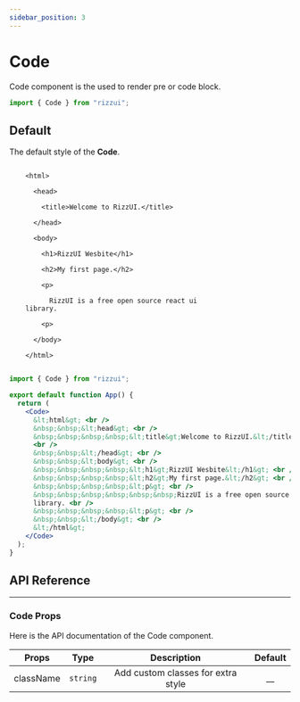 ```yaml
---
sidebar_position: 3
---
```



# Code

Code component is the used to render pre or code block.

```jsx
import { Code } from "rizzui";
```

<div className="mb-20 md:mb-28" />

## Default

The default style of the **Code**.

<Paper>
  <Code>
    &lt;html&gt; <br />
    &nbsp;&nbsp;&lt;head&gt; <br />
    &nbsp;&nbsp;&nbsp;&nbsp;&lt;title&gt;Welcome to RizzUI.&lt;/title&gt; <br />
    &nbsp;&nbsp;&lt;/head&gt; <br />
    &nbsp;&nbsp;&lt;body&gt; <br />
    &nbsp;&nbsp;&nbsp;&nbsp;&lt;h1&gt;RizzUI Wesbite&lt;/h1&gt; <br />
    &nbsp;&nbsp;&nbsp;&nbsp;&lt;h2&gt;My first page.&lt;/h2&gt; <br />
    &nbsp;&nbsp;&nbsp;&nbsp;&lt;p&gt; <br />
    &nbsp;&nbsp;&nbsp;&nbsp;&nbsp;&nbsp;RizzUI is a free open source react ui
    library. <br />
    &nbsp;&nbsp;&nbsp;&nbsp;&lt;p&gt; <br />
    &nbsp;&nbsp;&lt;/body&gt; <br />
    &lt;/html&gt;
  </Code>
</Paper>

```jsx
import { Code } from "rizzui";

export default function App() {
  return (
    <Code>
      &lt;html&gt; <br />
      &nbsp;&nbsp;&lt;head&gt; <br />
      &nbsp;&nbsp;&nbsp;&nbsp;&lt;title&gt;Welcome to RizzUI.&lt;/title&gt;{" "}
      <br />
      &nbsp;&nbsp;&lt;/head&gt; <br />
      &nbsp;&nbsp;&lt;body&gt; <br />
      &nbsp;&nbsp;&nbsp;&nbsp;&lt;h1&gt;RizzUI Wesbite&lt;/h1&gt; <br />
      &nbsp;&nbsp;&nbsp;&nbsp;&lt;h2&gt;My first page.&lt;/h2&gt; <br />
      &nbsp;&nbsp;&nbsp;&nbsp;&lt;p&gt; <br />
      &nbsp;&nbsp;&nbsp;&nbsp;&nbsp;&nbsp;RizzUI is a free open source react ui
      library. <br />
      &nbsp;&nbsp;&nbsp;&nbsp;&lt;p&gt; <br />
      &nbsp;&nbsp;&lt;/body&gt; <br />
      &lt;/html&gt;
    </Code>
  );
}
```

<div className="mb-20" />

## API Reference

<hr />

<div className="mb-10" />

### Code Props

Here is the API documentation of the Code component.

<div className="overflow-x-auto">

|   Props   |   Type   |            Description             | Default |
| :-------: | :------: | :--------------------------------: | :-----: |
| className | `string` | Add custom classes for extra style |  \_\_   |

</div>
